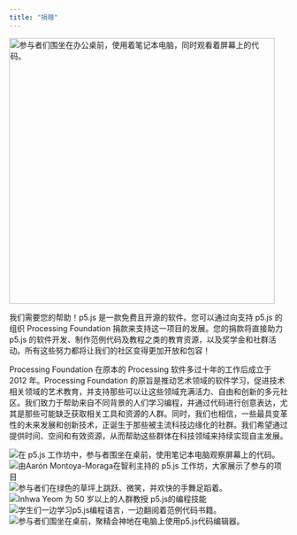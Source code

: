 ```yaml
---
title: "捐赠"
---
```


<Image
  src={featuredDonate}
  alt="参与者们围坐在办公桌前，使用着笔记本电脑，同时观看着屏幕上的代码。"
  width="480"
  class="max-w-[252px] md:max-w-[312px] lg:max-w-[480px]"
/>

我们需要您的帮助！p5.js 是一款免费且开源的软件。您可以通过向支持 p5.js 的组织 Processing Foundation 捐款来支持这一项目的发展。您的捐款将直接助力 p5.js 的软件开发、制作范例代码及教程之类的教育资源，以及奖学金和社群活动。所有这些努力都将让我们的社区变得更加开放和包容！

<DonorBoxWidget />

Processing Foundation 在原本的 Processing 软件多过十年的工作后成立于 2012 年。Processing Foundation 的原旨是推动艺术领域的软件学习，促进技术相关领域的艺术教育，并支持那些可以让这些领域充满活力、自由和创新的多元社区。我们致力于帮助来自不同背景的人们学习编程，并通过代码进行创意表达，尤其是那些可能缺乏获取相关工具和资源的人群。同时，我们也相信，一些最具变革性的未来发展和创新技术，正诞生于那些被主流科技边缘化的社群。我们希望通过提供时间、空间和有效资源，从而帮助这些群体在科技领域来持续实现自主发展。

<div class="mt-xl content-grid [&>*]:col-span-3 [&>*:first-child]:col-span-4 [&>*:last-child]:col-span-4 lg:[&>*:first-child]:col-span-6 lg:[&>*:last-child]:col-span-6 lg:w-[calc(100vw-300px)]">
  <Image src={donate1} alt="在 p5.js 工作坊中，参与者围坐在桌前，使用笔记本电脑观察屏幕上的代码。"/>
  <Image src={donate2} alt="由Aarón Montoya-Moraga在智利主持的 p5.js 工作坊，大家展示了参与的项目 "/>
  <Image src={donate3} alt="参与者们在绿色的草坪上跳跃、微笑，并欢快的手舞足蹈着。"/>
  <Image src={donate4} alt="Inhwa Yeom 为 50 岁以上的人群教授 p5.js的编程技能"/>
  <Image src={donate5} alt="学生们一边学习p5.js编程语言，一边翻阅着范例代码书籍。"/>
  <Image src={donate6} alt="参与者们围坐在桌前，聚精会神地在电脑上使用p5.js代码编辑器。"/>
</div >